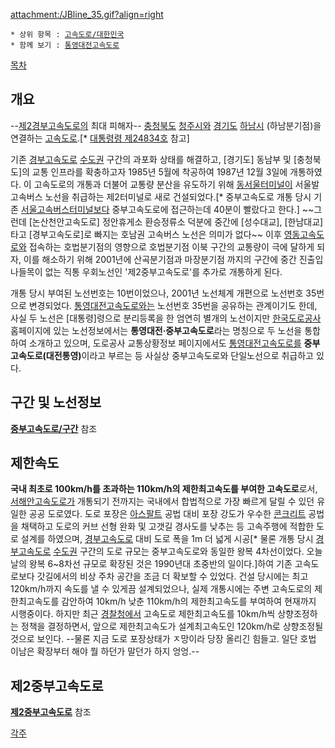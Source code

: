 attachment:/JBline_35.gif?align=right

 * 상위 항목 : [[고속도로/대한민국]]
 * 함께 보기 : [[통영대전고속도로]]

{{{+1 中部高速道路 / Jungbu Expressway }}}

[[목차]]
== 개요 ==
--[[제2경부고속도로]]의 최대 피해자--
[[충청북도]] [[청주시]]와 [[경기도]] [[하남시]] (하남분기점)을 연결하는 [[고속도로]].[* [http://www.law.go.kr/lsInfoP.do?lsiSeq=145868#0000 대통령령 제24834호] 참고]
 
기존 [[경부고속도로]] [[수도권]] 구간의 과포화 상태를 해결하고, [경기도] 동남부 및 [충청북도]의 교통 인프라를 확충하고자 1985년 5월에 착공하여 1987년 12월 3일에 개통하였다. 이 고속도로의 개통과 더불어 교통량 분산을 유도하기 위해 [[동서울터미널]]이 서울발 고속버스 노선을 취급하는 제2터미널로 새로 건설되었다.[* 중부고속도로 개통 당시 기존 [[서울고속버스터미널]]보다 중부고속도로에 접근하는데 40분이 빨랐다고 한다.] ~~그런데 [논산천안고속도로] 정안휴게소 환승정류소 덕분에 중간에 [성수대교], [한남대교] 타고 [경부고속도로]로 빠지는 호남권 고속버스 노선은 의미가 없다~~ 이후 [[영동고속도로]]와 접속하는 호법분기점의 영향으로 호법분기점 이북 구간의 교통량이 극에 달하게 되자, 이를 해소하기 위해 2001년에 산곡분기점과 마장분기점 까지의 구간에 중간 진출입 나들목이 없는 직통 우회노선인 '제2중부고속도로'를 추가로 개통하게 된다.

개통 당시 부여된 노선번호는 10번이었으나, 2001년 노선체계 개편으로 노선번호 35번으로 변경되었다. [[통영대전고속도로]]와는 노선번호 35번을 공유하는 관계이기도 한데, 사실 두 노선은 [대통령]령으로 분리등록을 한 엄연히 별개의 노선이지만 [[한국도로공사]] 홈페이지에 있는 노선정보에서는 '''통영대전·중부고속도로'''라는 명칭으로 두 노선을 통합하여 소개하고 있으며, 도로공사 교통상황정보 페이지에서도 [[통영대전고속도로]]를 '''중부고속도로(대전통영)'''이라고 부르는 등 사실상 중부고속도로와 단일노선으로 취급하고 있다.

== 구간 및 노선정보 ==
'''[[중부고속도로/구간]]''' 참조
== 제한속도 ==
'''국내 최초로 100km/h를 초과하는 110km/h의 제한최고속도를 부여한 고속도로'''로서, [[서해안고속도로]]가 개통되기 전까지는 국내에서 합법적으로 가장 빠르게 달릴 수 있던 유일한 공공 도로였다. 도로 포장은 [[아스팔트]] 공법 대비 포장 강도가 우수한 [[콘크리트]] 공법을 채택하고 도로의 커브 선형 완화 및 고갯길 경사도를 낮추는 등 고속주행에 적합한 도로 설계를 하였으며, [[경부고속도로]] 대비 도로 폭을 1m 더 넓게 시공[* 물론 개통 당시 [[경부고속도로]] [[수도권]] 구간의 도로 규모는 중부고속도로와 동일한 왕복 4차선이었다. 오늘날의 왕복 6~8차선 규모로 확장된 것은 1990년대 초중반의 일이다.]하여 기존 고속도로보다 갓길에서의 비상 주차 공간을 조금 더 확보할 수 있었다. 건설 당시에는 최고 120km/h까지 속도를 낼 수 있게끔 설계되었으나, 실제 개통시에는 주변 고속도로의 제한최고속도를 감안하여 10km/h 낮춘 110km/h의 제한최고속도를 부여하여 현재까지 시행중이다. 하지만 최근 [[경찰청]]에서 고속도로 제한최고속도를 10km/h씩 상향조정하는 정책을 결정하면서, 앞으로 제한최고속도가 설계최고속도인 120km/h로 상향조정될 것으로 보인다. --물론 지금 도로 포장상태가 ㅈ망이라 당장 올리긴 힘들고. 일단 호법 이남은 확장부터 해야 뭘 하던가 말던가 하지 엉엉.--

== 제2중부고속도로 ==
'''[[제2중부고속도로]]''' 참조

[[각주]]
